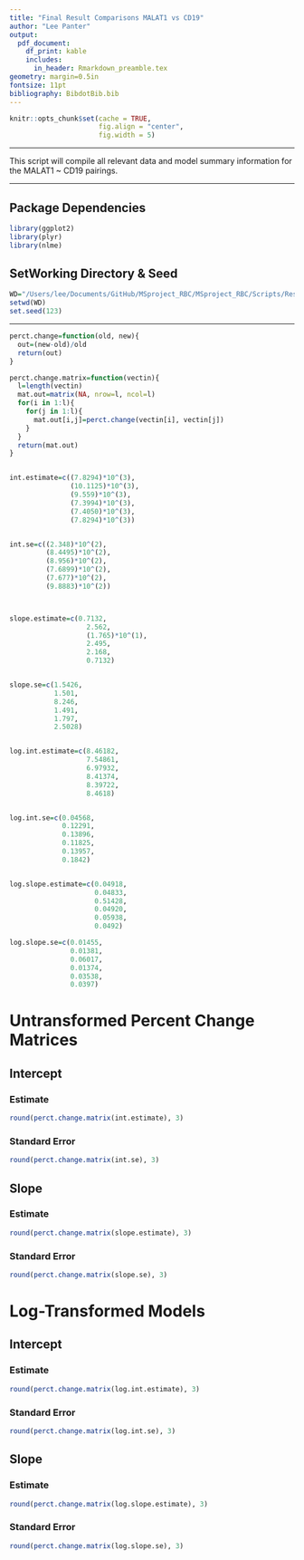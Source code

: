 ```yaml
---
title: "Final Result Comparisons MALAT1 vs CD19"
author: "Lee Panter"
output: 
  pdf_document:
    df_print: kable
    includes:
      in_header: Rmarkdown_preamble.tex
geometry: margin=0.5in
fontsize: 11pt
bibliography: BibdotBib.bib
---
```


<!------------------------------------------------------------------------------>
<!--  ####  KNITR Setup & Script Information   #### -->
<!------------------------------------------------------------------------------>

<!--  ####  KNITR Specs   #### -->
```r
knitr::opts_chunk$set(cache = TRUE, 
                      fig.align = "center",
                      fig.width = 5)
```
***

<!--  ####  Description   #### -->
\begin{center}
\LARGE{\underline{\textbf{Description}}}
\end{center}

This script will compile all relevant data and model summary information for the MALAT1 ~ CD19 pairings.  

***

<!--  ####  Script Dependencies   #### -->
\begin{center}
\LARGE{\underline{\textbf{Script Dependencies}}}
\end{center}


<!--  Packages -->  
## Package Dependencies

```r
library(ggplot2)
library(plyr)
library(nlme)
```


<!--  Working Directory  -->       
## SetWorking Directory & Seed

```r
WD="/Users/lee/Documents/GitHub/MSproject_RBC/MSproject_RBC/Scripts/ResultSummaries"
setwd(WD)
set.seed(123)
```



<!-- Data  &  Variables -->       

***
<!------------------------------------------------------------------------------>


<!------------------------------------------------------------------------------>
<!-- Begin Script -->       
<!------------------------------------------------------------------------------>
\begin{center}
\LARGE{\underline{\textbf{Percent Change Matrices}}}
\end{center}

```r
perct.change=function(old, new){
  out=(new-old)/old
  return(out)
}

perct.change.matrix=function(vectin){
  l=length(vectin)
  mat.out=matrix(NA, nrow=l, ncol=l)
  for(i in 1:l){
    for(j in 1:l){
      mat.out[i,j]=perct.change(vectin[i], vectin[j])
    }
  }
  return(mat.out)  
}


int.estimate=c((7.8294)*10^(3),
               (10.1125)*10^(3),
               (9.559)*10^(3),
               (7.3994)*10^(3),
               (7.4050)*10^(3),
               (7.8294)*10^(3))


int.se=c((2.348)*10^(2),
         (8.4495)*10^(2), 
         (8.956)*10^(2),
         (7.6899)*10^(2),
         (7.677)*10^(2),
         (9.8883)*10^(2))



slope.estimate=c(0.7132,
                   2.562,
                   (1.765)*10^(1),
                   2.495,
                   2.168,
                   0.7132)


slope.se=c(1.5426,
           1.501,
           8.246,
           1.491,
           1.797,
           2.5028)


log.int.estimate=c(8.46182,
                   7.54861,
                   6.97932,
                   8.41374,
                   8.39722,
                   8.4618)


log.int.se=c(0.04568,
             0.12291,
             0.13896,
             0.11825,
             0.13957,
             0.1842)


log.slope.estimate=c(0.04918,
                     0.04833,
                     0.51428,
                     0.04920,
                     0.05938,
                     0.0492)

log.slope.se=c(0.01455,
               0.01381,
               0.06017,
               0.01374,
               0.03538,
               0.0397)
```

# Untransformed Percent Change Matrices

## Intercept 

### Estimate
```r
round(perct.change.matrix(int.estimate), 3)
```

### Standard Error
```r
round(perct.change.matrix(int.se), 3)
```

## Slope

### Estimate
```r
round(perct.change.matrix(slope.estimate), 3)
```

### Standard Error
```r
round(perct.change.matrix(slope.se), 3)
```

\newpage

# Log-Transformed Models

## Intercept 

### Estimate
```r
round(perct.change.matrix(log.int.estimate), 3)
```

### Standard Error
```r
round(perct.change.matrix(log.int.se), 3)
```

## Slope

### Estimate
```r
round(perct.change.matrix(log.slope.estimate), 3)
```

\newpage

### Standard Error
```r
round(perct.change.matrix(log.slope.se), 3)
```


<!------------------------------------------------------------------------------>
<!-- End Script -->       
<!------------------------------------------------------------------------------>


<!------------------------------------------------------------------------------>
<!-- Post-Script -->       
<!------------------------------------------------------------------------------>

<!-- Notes:        -->       

<!-- Compilation Errors -->       

<!-- Execution Errors -->

<!-- Next Scripts to Consider -->

<!------------------------------------------------------------------------------>

